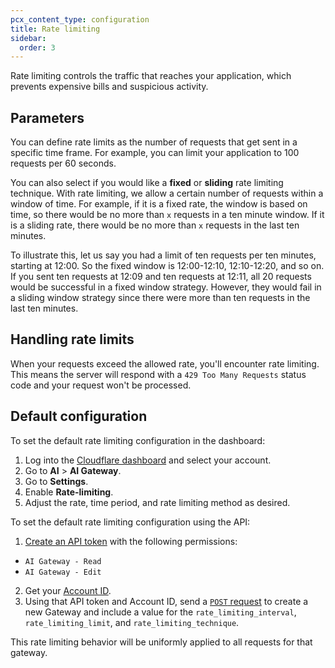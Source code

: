 ```yaml
---
pcx_content_type: configuration
title: Rate limiting
sidebar:
  order: 3
---
```



Rate limiting controls the traffic that reaches your application, which prevents expensive bills and suspicious activity.

## Parameters

You can define rate limits as the number of requests that get sent in a specific time frame. For example, you can limit your application to 100 requests per 60 seconds.

You can also select if you would like a **fixed** or **sliding** rate limiting technique. With rate limiting, we allow a certain number of requests within a window of time. For example, if it is a fixed rate, the window is based on time, so there would be no more than `x` requests in a ten minute window. If it is a sliding rate, there would be no more than `x` requests in the last ten minutes.

To illustrate this, let us say you had a limit of ten requests per ten minutes, starting at 12:00. So the fixed window is 12:00-12:10, 12:10-12:20, and so on. If you sent ten requests at 12:09 and ten requests at 12:11, all 20 requests would be successful in a fixed window strategy. However, they would fail in a sliding window strategy since there were more than ten requests in the last ten minutes.

## Handling rate limits

When your requests exceed the allowed rate, you'll encounter rate limiting. This means the server will respond with a `429 Too Many Requests` status code and your request won't be processed. 

## Default configuration

<Tabs syncKey="dashPlusAPI"> <TabItem label="Dashboard">

To set the default rate limiting configuration in the dashboard:

1. Log into the [Cloudflare dashboard](https://dash.cloudflare.com/) and select your account.
2. Go to **AI** > **AI Gateway**.
3. Go to **Settings**.
4. Enable **Rate-limiting**.
5. Adjust the rate, time period, and rate limiting method as desired.

</TabItem> <TabItem label="API">

To set the default rate limiting configuration using the API:

1. [Create an API token](/fundamentals/api/get-started/create-token/) with the following permissions:

- `AI Gateway - Read`
- `AI Gateway - Edit`

2. Get your [Account ID](/fundamentals/setup/find-account-and-zone-ids/).
3. Using that API token and Account ID, send a [`POST` request](/api/resources/ai_gateway/methods/create/) to create a new Gateway and include a value for the `rate_limiting_interval`, `rate_limiting_limit`, and `rate_limiting_technique`.

</TabItem> </Tabs>

This rate limiting behavior will be uniformly applied to all requests for that gateway.
